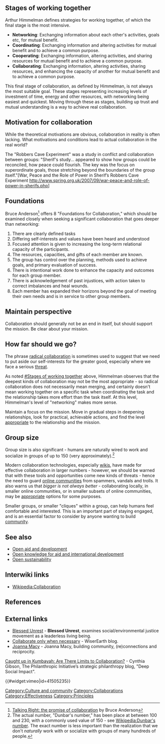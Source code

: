 {{topic header| default.png | Collaboration}} 

== Stages of working together ==

Arthur Himmelman defines strategies for working together, of which the final stage is the most intensive.

* '''Networking''': Exchanging information about each other's activities, goals etc, for mutual benefit.
* '''Coordinating''': Exchanging information and altering activities for mutual benefit and to achieve a common purpose.
* '''Cooperating''': Exchanging information, altering activities, and sharing resources for mutual benefit and to achieve a common purpose.
* '''Collaborating''': Exchanging information, altering activities, sharing resources, and enhancing the capacity of another for mutual benefit and to achieve a common purpose.

This final stage of collaboration, as defined by Himmelman, is not always the most suitable goal. These stages representing increasing levels of investment of time, energy and other resources, with networking being easiest and quickest. Moving through these as stages, building up trust and mutual understanding is a way to achieve real collaboration.

== Motivation for collaboration ==

While the theoretical motivations are obvious, collaboration in reality is often lacking. What motivations and conditions lead to actual collaboration in the real world?

The "Robbers Cave Experiment"{{w|Robbers Cave Experiment}} was a study in conflict and collaboration between groups: "Sherif's study... appeared to show how groups could be reconciled, how peace could flourish. The key was the focus on superordinate goals, those stretching beyond the boundaries of the group itself."[War, Peace and the Role of Power in Sherif’s Robbers Cave Experiment http://www.spring.org.uk/2007/09/war-peace-and-role-of-power-in-sherifs.php]

== Foundations ==

Bruce Anderson<ref>[http://www.communityactivators.com/downloads/Talking_Right.pdf Talking Right: the promise of collaboration] by Bruce Anderson</ref> offers 8 "Foundations for Collaboration," which should be examined closely when seeking a significant collaboration that goes deeper than networking:
# There are clearly defined tasks
# Differing self-interests and values have been heard and understood
# Focused attention is given to increasing the long-term relational capacity of the participants.
# The resources, capacities, and gifts of each member are known.
# The group has control over the planning, methods used to achieve goals, and primary evaluation of success.
# There is intentional work done to enhance the capacity and outcomes for each group member.
# There is acknowledgement of past injustices, with action taken to correct imbalances and heal wounds.
# Each member has expanded their horizons beyond the goal of meeting their own needs and is in service to other group members.

== Maintain perspective ==

Collaboration should generally not be an end in itself, but should support the mission. Be clear about your mission.

== How far should we go? ==

The phrase [[radical collaboration]] is sometimes used to suggest that we need to put aside our self-interests for the greater good, especially where we face a serious [[threat]]. 

As noted [[#Stages of working together]] above, Himmelman observes that the deepest kinds of collaboration may not be the most appropriate - so radical collaboration does not necessarily mean merging, and certainly doesn't mean working together on a specific task when coordinating the task and the relationship takes more effort than the task itself. At this level, Himmelman's level of "networking" makes more sense.

Maintain a focus on the mission. Move in gradual steps in deepening relationships, look for practical, achievable actions, and find the level [[appropriate]] to the relationship and the mission.

== Group size ==

Group size is also significant - humans are naturally wired to work and socialize in groups of up to 150 (very approximately).<ref>The actual number, "Dunbar's number," has been place at between 100 and 230, with a commonly used value of 150 - see [[Wikipedia:Dunbar's number]]. The exact number is less important than the realization that we don't ''naturally'' work with or socialize with groups of many hundreds of people.</ref> 

Modern collaboration technologies, especially [[wikis]], have made for effective collaboration in larger numbers - however, we should be warned that with these tools and opportunities come new kinds of threats - hence the need to guard [[online communities]] from spammers, vandals and trolls. It also warns us that ''bigger is not always better'' - collaborating locally, in smaller online communities, or in smaller subsets of online communities, may be [[appropriate]] options for some purposes.

Smaller groups, or smaller "cliques" within a group, can help humans feel comfortable and interested. This is an important part of staying engaged, and is an essential factor to consider by anyone wanting to build [[community]].

== See also ==

* [[Open aid and development]]
* [[Open knowledge for aid and international development]]
* [[Open sustainability]]

== Interwiki links ==

* [[Wikipedia:Collaboration]]

== References ==

{{reflist}}

== External links ==

* [http://www.paulhawken.com/blessedunrest.com/ Blessed Unrest] - '''Blessed Unrest''', examines social/environmental justice movement as a leaderless living being.
* [http://blog.wiserearth.org/collaborate-only-when-necessary/ Collaborate only when necessary] - WiserEarth blog.
* [http://www.joannamacy.net/ Joanna Macy] - Joanna Macy, building community, (re)connections and reciprocity.
[http://blog.tpi.org/?p=469 Caught up in Kumbayah: Are There Limits to Collaboration?] - Cynthia Gibson, The Philanthropic Initiative’s strategic philanthropy blog, "Deep Social Impact".

{{#widget:vimeo|id=41505235}}

{{stub}}

[[Category:Culture and community]]
[[Category:Collaborations]]
[[Category:Effectiveness]]
[[Category:Principles]]